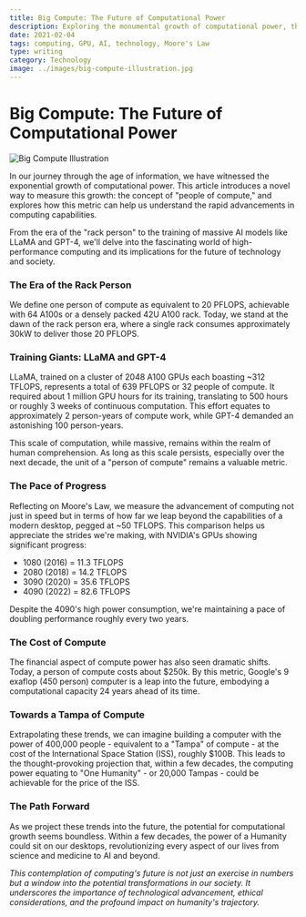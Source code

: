 ```yaml
---
title: Big Compute: The Future of Computational Power
description: Exploring the monumental growth of computational power, the concept of 'people of compute', and the future of GPUs in terms of PFLOPS and energy efficiency.
date: 2021-02-04
tags: computing, GPU, AI, technology, Moore's Law
type: writing
category: Technology
image: ../images/big-compute-illustration.jpg
---
```


# Big Compute: The Future of Computational Power

<img src="../images/big-compute-illustration.jpg" alt="Big Compute Illustration" />

In our journey through the age of information, we have witnessed the exponential growth of computational power. This article introduces a novel way to measure this growth: the concept of "people of compute," and explores how this metric can help us understand the rapid advancements in computing capabilities.

From the era of the "rack person" to the training of massive AI models like LLaMA and GPT-4, we'll delve into the fascinating world of high-performance computing and its implications for the future of technology and society.

### The Era of the Rack Person

We define one person of compute as equivalent to 20 PFLOPS, achievable with 64 A100s or a densely packed 42U A100 rack. Today, we stand at the dawn of the rack person era, where a single rack consumes approximately 30kW to deliver those 20 PFLOPS.

### Training Giants: LLaMA and GPT-4

LLaMA, trained on a cluster of 2048 A100 GPUs each boasting ~312 TFLOPS, represents a total of 639 PFLOPS or 32 people of compute. It required about 1 million GPU hours for its training, translating to 500 hours or roughly 3 weeks of continuous computation. This effort equates to approximately 2 person-years of compute work, while GPT-4 demanded an astonishing 100 person-years.

This scale of computation, while massive, remains within the realm of human comprehension. As long as this scale persists, especially over the next decade, the unit of a "person of compute" remains a valuable metric.

### The Pace of Progress

Reflecting on Moore's Law, we measure the advancement of computing not just in speed but in terms of how far we leap beyond the capabilities of a modern desktop, pegged at ~50 TFLOPS. This comparison helps us appreciate the strides we're making, with NVIDIA's GPUs showing significant progress:

- 1080 (2016) = 11.3 TFLOPS
- 2080 (2018) = 14.2 TFLOPS
- 3090 (2020) = 35.6 TFLOPS
- 4090 (2022) = 82.6 TFLOPS

Despite the 4090's high power consumption, we're maintaining a pace of doubling performance roughly every two years.

### The Cost of Compute

The financial aspect of compute power has also seen dramatic shifts. Today, a person of compute costs about $250k. By this metric, Google's 9 exaflop (450 person) computer is a leap into the future, embodying a computational capacity 24 years ahead of its time.

### Towards a Tampa of Compute

Extrapolating these trends, we can imagine building a computer with the power of 400,000 people - equivalent to a "Tampa" of compute - at the cost of the International Space Station (ISS), roughly $100B. This leads to the thought-provoking projection that, within a few decades, the computing power equating to "One Humanity" - or 20,000 Tampas - could be achievable for the price of the ISS.

### The Path Forward

As we project these trends into the future, the potential for computational growth seems boundless. Within a few decades, the power of a Humanity could sit on our desktops, revolutionizing every aspect of our lives from science and medicine to AI and beyond.

_This contemplation of computing's future is not just an exercise in numbers but a window into the potential transformations in our society. It underscores the importance of technological advancement, ethical considerations, and the profound impact on humanity's trajectory._
